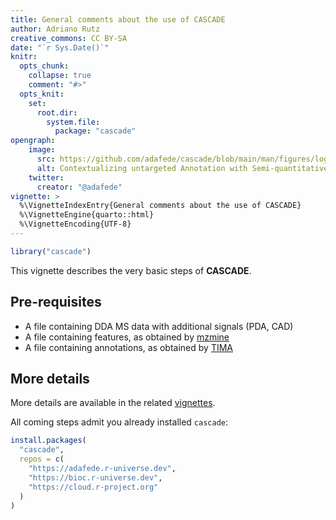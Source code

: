 ```yaml
---
title: General comments about the use of CASCADE
author: Adriano Rutz
creative_commons: CC BY-SA
date: "`r Sys.Date()`"
knitr:
  opts_chunk: 
    collapse: true
    comment: "#>"
  opts_knit: 
    set:
      root.dir:
        system.file:
          package: "cascade"
opengraph:
    image:
      src: https://github.com/adafede/cascade/blob/main/man/figures/logo.svg
      alt: Contextualizing untargeted Annotation with Semi-quantitative Charged Aerosol Detection for pertinent characterization of natural Extracts
    twitter:
      creator: "@adafede"
vignette: >
  %\VignetteIndexEntry{General comments about the use of CASCADE}
  %\VignetteEngine{quarto::html}
  %\VignetteEncoding{UTF-8}
---
```


```r
library("cascade")
```

This vignette describes the very basic steps of **CASCADE**.

## Pre-requisites

- A file containing DDA MS data with additional signals (PDA, CAD)
- A file containing features, as obtained by [mzmine](https://mzio.io)
- A file containing annotations, as obtained by [TIMA](https://taxonomicallyinformedannotation.github.io/tima)

## More details

More details are available in the related [vignettes](https://adafede.github.io/cascade/articles).

All coming steps admit you already installed `cascade`:

```r
install.packages(
  "cascade",
  repos = c(
    "https://adafede.r-universe.dev",
    "https://bioc.r-universe.dev",
    "https://cloud.r-project.org"
  )
)
```
